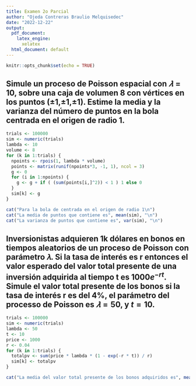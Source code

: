 ```yaml
---
title: Examen 2o Parcial
author: "Ojeda Contreras Braulio Melquisedec"
date: "2022-12-22"
output:
  pdf_document:
    latex_engine:
      xelatex
  html_document: default
---
```


```r
knitr::opts_chunk$set(echo = TRUE)
```

## Simule un proceso de Poisson espacial con $𝜆 = 10$, sobre una caja de volumen 8 con vértices en los puntos (±1,±1,±1). Estime la media y la varianza del número de puntos en la bola centrada en el origen de radio 1.

```r

trials <- 100000
sim <- numeric(trials)
lambda <- 10
volume <- 8
for (k in 1:trials) {
  npoints <- rpois(1, lambda * volume)
  points <- matrix(runif(npoints*3, -1, 1), ncol = 3)
  g <- 0
  for (i in 1:npoints) {
    g <- g + if ( (sum(points[i,]^2)) < 1 ) 1 else 0
  }
  sim[k] <- g
}

cat("Para la bola de centrada en el origen de radio 1\n")
cat("La media de puntos que contiene es", mean(sim), "\n")
cat("La varianza de puntos que contiene es", var(sim), "\n")

```
## Inversionistas adquieren 1k dólares en bonos en tiempos aleatorios de un proceso de Poisson con parámetro 𝜆. Si la tasa de interés es r entonces el valor esperado del valor total presente de una inversión adquirida al tiempo t es $1000e^{−rt}$. Simule el valor total presente de los bonos si la tasa de interés r es del 4%, el parámetro del processo de Poisson es $𝜆 = 50$, y $t = 10$.

```r

trials <- 100000
sim <- numeric(trials)
lambda <- 50
t <- 10
price <- 1000
r <- 0.04
for (k in 1:trials) {
  totalpv <- sum(price * lambda * (1 - exp(-r * t)) / r)
  sim[k] <- totalpv
}

cat("La media del valor total presente de los bonos adquiridos es", mean(sim), "\n")

```
